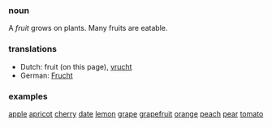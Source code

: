 ===noun===
A ''fruit'' grows on plants. Many fruits are eatable.

===translations===
*Dutch: fruit (on this page), [[vrucht]]
*German: [[Frucht]]

===examples===
[[Apple|apple]]
[[apricot]]
[[cherry]]
[[date]]
[[lemon]]
[[grape]]
[[grapefruit]]
[[orange]]
[[peach]]
[[pear]]
[[tomato]]